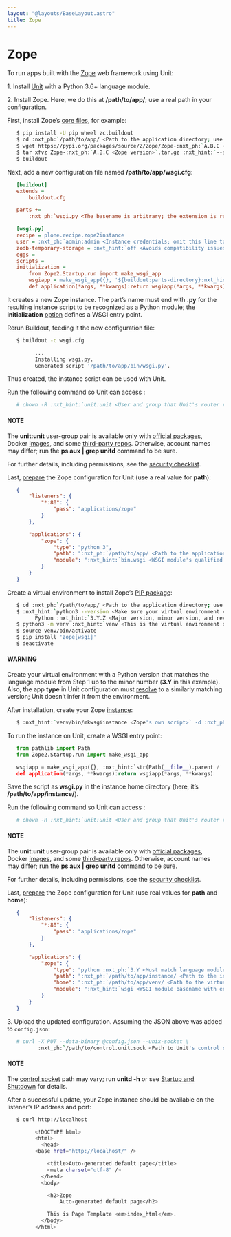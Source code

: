 ```yaml
---
layout: "@layouts/BaseLayout.astro"
title: Zope
---
```

# Zope

To run apps built with the [Zope](https://www.zope.dev/) web framework using
Unit:

1\. Install [Unit](../installation.md#installation-precomp-pkgs) with a Python 3.6+ language module.

2\. Install Zope.  Here, we do this at **/path/to/app/**; use a real path
   in your configuration.

   First, install Zope’s [core files](https://zope.readthedocs.io/en/latest/INSTALL.html#installing-zope-with-zc-buildout),
   for example:
   
```bash
   $ pip install -U pip wheel zc.buildout
   $ cd :nxt_ph:`/path/to/app/ <Path to the application directory; use a real path in your configuration>`
   $ wget https://pypi.org/packages/source/Z/Zope/Zope-:nxt_ph:`A.B.C <Zope version>`.tar.gz
   $ tar xfvz Zope-:nxt_ph:`A.B.C <Zope version>`.tar.gz :nxt_hint:`--strip-components <Avoids creating a redundant subdirectory>`=1
   $ buildout
```

   Next, add a new configuration file named
   **/path/to/app/wsgi.cfg**:
   
```cfg
   [buildout]
   extends =
       buildout.cfg

   parts +=
       :nxt_ph:`wsgi.py <The basename is arbitrary; the extension is required to make the resulting Python module discoverable>`

   [wsgi.py]
   recipe = plone.recipe.zope2instance
   user = :nxt_ph:`admin:admin <Instance credentials; omit this line to configure them interactively>`
   zodb-temporary-storage = :nxt_hint:`off <Avoids compatibility issues>`
   eggs =
   scripts =
   initialization =
       from Zope2.Startup.run import make_wsgi_app
       wsgiapp = make_wsgi_app({}, '${buildout:parts-directory}:nxt_hint:`/wsgi.py/etc/zope.conf <Path to the instance's configuration file>`')
       def application(*args, **kwargs):return wsgiapp(*args, **kwargs)
```

   It creates a new Zope instance.  The part’s name must end with
   **.py** for the resulting instance script to be recognized as a
   Python module; the **initialization** [option](https://pypi.org/project/plone.recipe.zope2instance/#common-options)
   defines a WSGI entry point.

   Rerun Buildout, feeding it the new configuration file:
   
```bash
   $ buildout -c wsgi.cfg

         ...
         Installing wsgi.py.
         Generated script '/path/to/app/bin/wsgi.py'.
```

   Thus created, the instance script can be used with Unit.

   Run the following command so Unit can access :
   
```bash
   # chown -R :nxt_hint:`unit:unit <User and group that Unit's router runs as by default>` :nxt_ph:`/path/to/app/ <Path to the application files such as /data/www/app/; use a real path in your commands>`
```

   #### NOTE
   The **unit:unit** user-group pair is available only with [official
   packages](../installation.md#installation-precomp-pkgs), Docker [images](../installation.md#installation-docker), and some [third-party repos](../installation.md#installation-community-repos).  Otherwise, account names may differ; run
   the **ps aux | grep unitd** command to be sure.

   For further details, including permissions, see the [security checklist](security.md#security-apps).

   Last, [prepare](../configuration.md#configuration-python) the Zope configuration
   for Unit (use a real value for **path**):
   
```json
   {
       "listeners": {
           "*:80": {
               "pass": "applications/zope"
           }
       },

       "applications": {
           "zope": {
               "type": "python 3",
               "path": ":nxt_ph:`/path/to/app/ <Path to the application directory; use a real path in your configuration>`",
               "module": ":nxt_hint:`bin.wsgi <WSGI module's qualified name with extension omitted>`"
           }
       }
   }
```

   Create a virtual environment to install Zope’s [PIP package](https://pypi.org/project/Zope/):
   
```bash
   $ cd :nxt_ph:`/path/to/app/ <Path to the application directory; use a real path in your configuration>`
   $ :nxt_hint:`python3 --version <Make sure your virtual environment version matches the module version>`
         Python :nxt_hint:`3.Y.Z <Major version, minor version, and revision number>`
   $ python3 -m venv :nxt_hint:`venv <This is the virtual environment directory>`
   $ source venv/bin/activate
   $ pip install 'zope[wsgi]'
   $ deactivate
```

   #### WARNING
   Create your virtual environment with a Python version that matches
   the language module from Step 1 up to the minor number
   (**3.Y** in this example).  Also, the app **type** in Unit
   configuration must [resolve](../configuration.md#configuration-apps-common) to a
   similarly matching version; Unit doesn’t infer it from the
   environment.

   After installation, create your Zope [instance](https://zope.readthedocs.io/en/latest/operation.html#creating-a-zope-instance):
   
```bash
   $ :nxt_hint:`venv/bin/mkwsgiinstance <Zope's own script>` -d :nxt_ph:`instance <The Zope instance's home directory>`
```

   To run the instance on Unit, create a WSGI entry point:

```python
   from pathlib import Path
   from Zope2.Startup.run import make_wsgi_app

   wsgiapp = make_wsgi_app({}, :nxt_hint:`str(Path(__file__).parent / 'etc/zope.conf' <Path to the instance's configuration file>`))
   def application(*args, **kwargs):return wsgiapp(*args, **kwargs)
```

   Save the script as **wsgi.py** in the instance home directory
   (here, it’s **/path/to/app/instance/**).

   Run the following command so Unit can access :
   
```bash
   # chown -R :nxt_hint:`unit:unit <User and group that Unit's router runs as by default>` :nxt_ph:`/path/to/app/ <Path to the application files such as /data/www/app/; use a real path in your commands>`
```

   #### NOTE
   The **unit:unit** user-group pair is available only with [official
   packages](../installation.md#installation-precomp-pkgs), Docker [images](../installation.md#installation-docker), and some [third-party repos](../installation.md#installation-community-repos).  Otherwise, account names may differ; run
   the **ps aux | grep unitd** command to be sure.

   For further details, including permissions, see the [security checklist](security.md#security-apps).

   Last, [prepare](../configuration.md#configuration-python) the Zope configuration
   for Unit (use real values for **path** and **home**):
   
```json
   {
       "listeners": {
           "*:80": {
               "pass": "applications/zope"
           }
       },

       "applications": {
           "zope": {
               "type": "python :nxt_ph:`3.Y <Must match language module version and virtual environment version>`",
               "path": ":nxt_ph:`/path/to/app/instance/ <Path to the instance/ subdirectory; use a real path in your configuration>`",
               "home": ":nxt_ph:`/path/to/app/venv/ <Path to the virtual environment; use a real path in your configuration>`",
               "module": ":nxt_hint:`wsgi <WSGI module basename with extension omitted>`"
           }
       }
   }
```

3\. Upload the updated configuration.  Assuming the JSON above was added to
   `config.json`:
   
```bash
   # curl -X PUT --data-binary @config.json --unix-socket \
          :nxt_ph:`/path/to/control.unit.sock <Path to Unit's control socket in your installation>` :nxt_hint:`http://localhost/config/ <Path to the config section in Unit's control API>`
```

   #### NOTE
   The [control socket](../controlapi.md#configuration-socket) path may vary; run
   **unitd -h** or see [Startup and Shutdown](source.md#source-startup) for details.

   After a successful update, your Zope instance should be available on the
   listener’s IP address and port:
   
```bash
   $ curl http://localhost

         <!DOCTYPE html>
         <html>
           <head>
         <base href="http://localhost/" />

             <title>Auto-generated default page</title>
             <meta charset="utf-8" />
           </head>
           <body>

             <h2>Zope
                 Auto-generated default page</h2>

             This is Page Template <em>index_html</em>.
           </body>
         </html>
```
